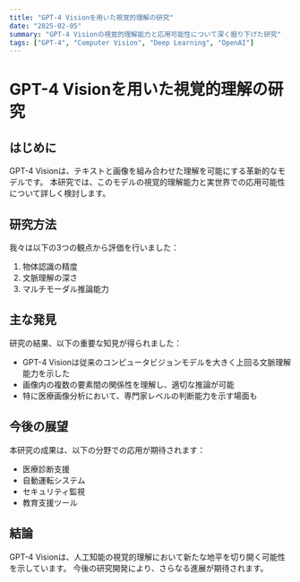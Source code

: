 ```yaml
---
title: "GPT-4 Visionを用いた視覚的理解の研究"
date: "2025-02-05"
summary: "GPT-4 Visionの視覚的理解能力と応用可能性について深く掘り下げた研究"
tags: ["GPT-4", "Computer Vision", "Deep Learning", "OpenAI"]
---
```


# GPT-4 Visionを用いた視覚的理解の研究

## はじめに

GPT-4 Visionは、テキストと画像を組み合わせた理解を可能にする革新的なモデルです。
本研究では、このモデルの視覚的理解能力と実世界での応用可能性について詳しく検討します。

## 研究方法

我々は以下の3つの観点から評価を行いました：

1. 物体認識の精度
2. 文脈理解の深さ
3. マルチモーダル推論能力

## 主な発見

研究の結果、以下の重要な知見が得られました：

- GPT-4 Visionは従来のコンピュータビジョンモデルを大きく上回る文脈理解能力を示した
- 画像内の複数の要素間の関係性を理解し、適切な推論が可能
- 特に医療画像分析において、専門家レベルの判断能力を示す場面も

## 今後の展望

本研究の成果は、以下の分野での応用が期待されます：

- 医療診断支援
- 自動運転システム
- セキュリティ監視
- 教育支援ツール

## 結論

GPT-4 Visionは、人工知能の視覚的理解において新たな地平を切り開く可能性を示しています。
今後の研究開発により、さらなる進展が期待されます。

